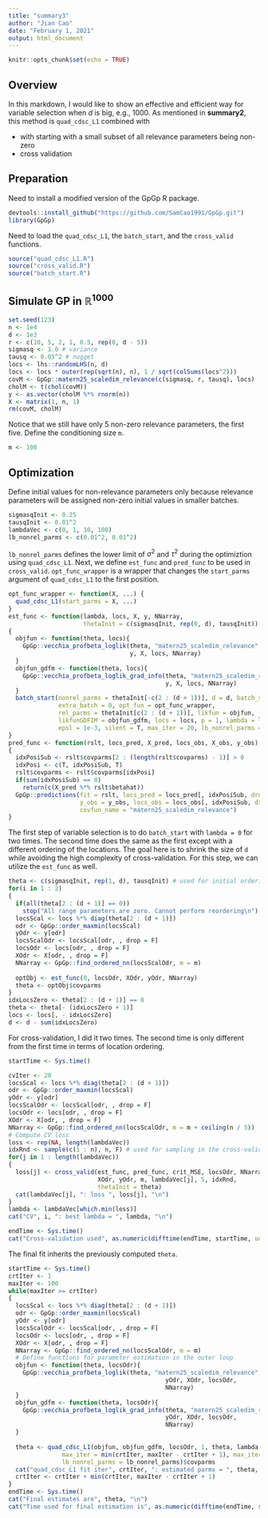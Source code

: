 ```yaml
---
title: "summary3"
author: "Jian Cao"
date: "February 1, 2021"
output: html_document
---
```


```r
knitr::opts_chunk$set(echo = TRUE)
```

## Overview

In this markdown, I would like to show an effective and efficient way for variable selection when $d$ is big, e.g., $1000$. As mentioned in **summary2**, this method is `quad_cdsc_L1` combined with

* with starting with a small subset of all relevance parameters being non-zero 
* cross validation 

## Preparation
Need to install a modified version of the GpGp R package.
```r
devtools::install_github("https://github.com/SamCao1991/GpGp.git")
library(GpGp)
```
Need to load the `quad_cdsc_L1`, the `batch_start`, and the `cross_valid` functions.
```r
source("quad_cdsc_L1.R")
source("cross_valid.R")
source("batch_start.R")
```
## Simulate GP in $\mathbb{R}^{1000}$
```r
set.seed(123)
n <- 1e4
d <- 1e3
r <- c(10, 5, 2, 1, 0.5, rep(0, d - 5))
sigmasq <- 1.0 # variance
tausq <- 0.05^2 # nugget
locs <- lhs::randomLHS(n, d)
locs <- locs * outer(rep(sqrt(n), n), 1 / sqrt(colSums(locs^2)))
covM <- GpGp::matern25_scaledim_relevance(c(sigmasq, r, tausq), locs)
cholM <- t(chol(covM))
y <- as.vector(cholM %*% rnorm(n))
X <- matrix(1, n, 1)
rm(covM, cholM)
```
Notice that we still have only 5 non-zero relevance parameters, the first five. Define the conditioning size `m`.
```r
m <- 100
```

## Optimization 
Define initial values for non-relevance parameters only because relevance parameters will be assigned non-zero initial values in smaller batches.
```r
sigmasqInit <- 0.25
tausqInit <- 0.01^2
lambdaVec <- c(0, 1, 10, 100)
lb_nonrel_parms <- c(0.01^2, 0.01^2) 
```
`lb_nonrel_parms` defines the lower limit of $\sigma^2$ and $\tau^2$ during the optimiztion using `quad_cdsc_L1`. Next, we define `est_func` and `pred_func` to be used in `cross_valid`. `opt_func_wrapper` is a wrapper that changes the `start_parms` argument of `quad_cdsc_L1` to the first position.
```r
opt_func_wrapper <- function(X, ...) {
  quad_cdsc_L1(start_parms = X, ...)
}
est_func <- function(lambda, locs, X, y, NNarray, 
                     thetaInit = c(sigmasqInit, rep(0, d), tausqInit))
{
  objfun <- function(theta, locs){
    GpGp::vecchia_profbeta_loglik(theta, "matern25_scaledim_relevance",
                                  y, X, locs, NNarray)
  }
  objfun_gdfm <- function(theta, locs){
    GpGp::vecchia_profbeta_loglik_grad_info(theta, "matern25_scaledim_relevance",
                                            y, X, locs, NNarray)
  }
  batch_start(nonrel_parms = thetaInit[-c(2 : (d + 1))], d = d, batch_sz = 20, 
              extra_batch = 0, opt_fun = opt_func_wrapper, 
              rel_parms = thetaInit[c(2 : (d + 1))], likfun = objfun, 
              likfunGDFIM = objfun_gdfm, locs = locs, p = 1, lambda = lambda, 
              epsl = 1e-3, silent = T, max_iter = 20, lb_nonrel_parms = lb_nonrel_parms)
}
pred_func <- function(rslt, locs_pred, X_pred, locs_obs, X_obs, y_obs)
{
  idxPosiSub <- rslt$covparms[2 : (length(rslt$covparms) - 1)] > 0
  idxPosi <- c(T, idxPosiSub, T)
  rslt$covparms <- rslt$covparms[idxPosi]
  if(sum(idxPosiSub) == 0)
    return(c(X_pred %*% rslt$betahat))
  GpGp::predictions(fit = rslt, locs_pred = locs_pred[, idxPosiSub, drop = F], X_pred = X_pred, 
                    y_obs = y_obs, locs_obs = locs_obs[, idxPosiSub, drop = F], X_obs = X_obs, 
                    covfun_name = "matern25_scaledim_relevance")
}
```
The first step of variable selection is to do `batch_start` with `lambda = 0` for two times. The second time does the same as the first except with a different ordering of the locations. The goal here is to shrink the size of `d` while avoiding the high complexity of cross-validation. For this step, we can utilize the `est_func` as well.
```r
theta <- c(sigmasqInit, rep(1, d), tausqInit) # used for initial ordering of locs
for(i in 1 : 2)
{
  if(all(theta[2 : (d + 1)] == 0))
    stop("All range parameters are zero. Cannot perform reordering\n")
  locsScal <- locs %*% diag(theta[2 : (d + 1)])
  odr <- GpGp::order_maxmin(locsScal)
  yOdr <- y[odr]
  locsScalOdr <- locsScal[odr, , drop = F]
  locsOdr <- locs[odr, , drop = F]
  XOdr <- X[odr, , drop = F]
  NNarray <- GpGp::find_ordered_nn(locsScalOdr, m = m)
  
  optObj <- est_func(0, locsOdr, XOdr, yOdr, NNarray)
  theta <- optObj$covparms
}
idxLocsZero <- theta[2 : (d + 1)] == 0
theta <- theta[- (idxLocsZero + 1)]
locs <- locs[, - idxLocsZero]
d <- d - sum(idxLocsZero)
```
For cross-validation, I did it two times. The second time is only different from the first time in terms of location ordering.
```r
startTime <- Sys.time()

cvIter <- 20
locsScal <- locs %*% diag(theta[2 : (d + 1)])
odr <- GpGp::order_maxmin(locsScal)
yOdr <- y[odr]
locsScalOdr <- locsScal[odr, , drop = F]
locsOdr <- locs[odr, , drop = F]
XOdr <- X[odr, , drop = F]
NNarray <- GpGp::find_ordered_nn(locsScalOdr, m = m + ceiling(n / 5))
# Compute CV loss
loss <- rep(NA, length(lambdaVec))
idxRnd <- sample(c(1 : n), n, F) # used for sampling in the cross-validation
for(j in 1 : length(lambdaVec))
{
  loss[j] <- cross_valid(est_func, pred_func, crit_MSE, locsOdr, NNarray, 
                         XOdr, yOdr, m, lambdaVec[j], 5, idxRnd, 
                         thetaInit = theta)
  cat(lambdaVec[j], ": loss ", loss[j], "\n")
}
lambda <- lambdaVec[which.min(loss)]
cat("CV", i, ": best lambda = ", lambda, "\n")

endTime <- Sys.time()
cat("Cross-validation used", as.numeric(difftime(endTime, startTime, units = "secs")), "seconds\n")
```
The final fit inherits the previously computed `theta`. 
```r
startTime <- Sys.time()
crtIter <- 1
maxIter <- 100
while(maxIter >= crtIter)
{
  locsScal <- locs %*% diag(theta[2 : (d + 1)])
  odr <- GpGp::order_maxmin(locsScal)
  yOdr <- y[odr]
  locsScalOdr <- locsScal[odr, , drop = F]
  locsOdr <- locs[odr, , drop = F]
  XOdr <- X[odr, , drop = F]
  NNarray <- GpGp::find_ordered_nn(locsScalOdr, m = m)
  # Define functions for parameter estimation in the outer loop
  objfun <- function(theta, locsOdr){
    GpGp::vecchia_profbeta_loglik(theta, "matern25_scaledim_relevance",
                                            yOdr, XOdr, locsOdr, 
                                            NNarray)
  }
  objfun_gdfm <- function(theta, locsOdr){
    GpGp::vecchia_profbeta_loglik_grad_info(theta, "matern25_scaledim_relevance",
                                            yOdr, XOdr, locsOdr, 
                                            NNarray)
  }
  
  theta <- quad_cdsc_L1(objfun, objfun_gdfm, locsOdr, 1, theta, lambda, 1e-3, silent = T, 
               max_iter = min(crtIter, maxIter - crtIter + 1), max_iter2 = 40, 
               lb_nonrel_parms = lb_nonrel_parms)$covparms
  cat("quad_cdsc_L1 fit iter", crtIter, ": estimated parms = ", theta, "\n")
  crtIter <- crtIter + min(crtIter, maxIter - crtIter + 1)
}
endTime <- Sys.time()
cat("Final estimates are", theta, "\n")
cat("Time used for final estimation is", as.numeric(difftime(endTime, startTime, units = "secs")), "seconds\n")
```














